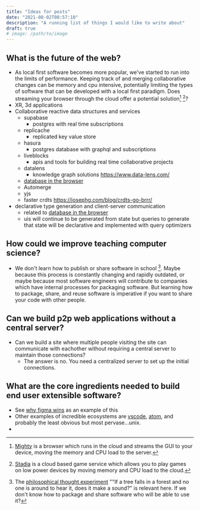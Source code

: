```yaml
---
title: "Ideas for posts"
date: "2021-08-02T08:57:10"
description: "A running list of things I would like to write about"
draft: true
# image: /path/to/image
---
```


## What is the future of the web?

- As local first software becomes more popular, we've started to run into the limits of performance.
  Keeping track of and merging collaborative changes can be memory and cpu intensive, potentially limiting the types of software that can be developed with a local first paradigm.
  Does streaming your browser through the cloud offer a potential solution[^mightybrowser] [^stadia]?
  [^mightybrowser]: [Mighty](https://www.mightyapp.com/) is a browser which runs in the cloud and streams the GUI to your device, moving the memory and CPU load to the server.
  [^stadia]: [Stadia](https://stadia.google.com/) is a cloud based game service which allows you to play games on low power devices by moving memory and CPU load to the cloud.
- XR, 3d applications
- Collaborative reactive data structures and services
  - supabase
    - postgres with real time subscriptions
  - replicache
    - replicated key value store
  - hasura
    - postgres database with graphql and subscriptions
  - liveblocks
    - apis and tools for building real time collaborative projects
  - datalens
    - knowledge graph solutions https://www.data-lens.com/
  - [database in the browser](https://stopa.io/post/279)
  - Automerge
  - yjs
  - faster crdts https://josephg.com/blog/crdts-go-brrr/
- declarative type generation and client-server communication
  - related to [database in the browser](https://stopa.io/post/279)
  - uis will continue to be generated from state but queries to generate that state will be declarative and implemented with query optimizers

## How could we improve teaching computer science?

- We don't learn how to publish or share software in school [^ifatreefalls].
  Maybe because this process is constantly changing and rapidly outdated, or maybe because most software engineers will contribute to companies which have internal processes for packaging software.
  But learning how to package, share, and reuse software is imperative if you want to share your code with other people.

  [^ifatreefalls]:
      The [philosophical thought experiment](https://en.wikipedia.org/wiki/If_a_tree_falls_in_a_forest) ""If a tree falls in a forest and no one is around to hear it, does it make a sound?" is relevant here.
      If we don't know how to package and share software who will be able to use it?

## Can we build p2p web applications without a central server?

- Can we build a site where multiple people visiting the site can communicate with eachother without requiring a central server to maintain those connections?
  - The answer is no. You need a centralized server to set up the initial connections.

## What are the core ingredients needed to build end user extensible software?

- See [why figma wins](https://kwokchain.com/2020/06/19/why-figma-wins/) as an example of this
- Other examples of incredible ecosystems are [vscode](https://code.visualstudio.com/docs/editor/extension-gallery), [atom](https://atom.io/packages), and probably the least obvious but most pervase...unix.
-
